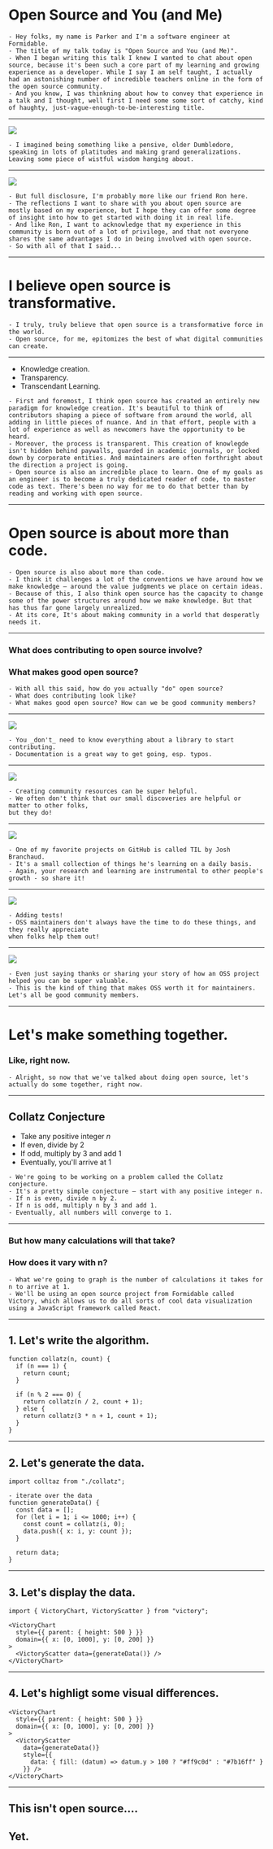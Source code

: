 
# Open Source and You (and Me)

<Social />

```notes
- Hey folks, my name is Parker and I'm a software engineer at Formidable.
- The title of my talk today is "Open Source and You (and Me)".
- When I began writing this talk I knew I wanted to chat about open source, because it's been such a core part of my learning and growing experience as a developer. While I say I am self taught, I actually had an astonishing number of incredible teachers online in the form of the open source community.
- And you know, I was thinkning about how to convey that experience in a talk and I thought, well first I need some some sort of catchy, kind of haughty, just-vague-enough-to-be-interesting title.
```

---

<img src="./images/dumbledore.jpg" height={400} />

```notes
- I imagined being something like a pensive, older Dumbledore, speaking in lots of platitudes and making grand generalizations. Leaving some piece of wistful wisdom hanging about.
```

---

<img src="./images/ron.jpg" height={500} />

```notes
- But full disclosure, I'm probably more like our friend Ron here.
- The reflections I want to share with you about open source are mostly based on my experience, but I hope they can offer some degree of insight into how to get started with doing it in real life.
- And like Ron, I want to acknowledge that my experience in this community is born out of a lot of privilege, and that not everyone shares the same advantages I do in being involved with open source.
- So with all of that I said...
```

---

# I believe open source is transformative.

```notes
- I truly, truly believe that open source is a transformative force in the world.
- Open source, for me, epitomizes the best of what digital communities can create.
```

---


<ul>
  <Appear>
    <li style={{ textAlign: "left", fontSize: "40px" }}>Knowledge creation.</li>
    <li style={{ textAlign: "left", fontSize: "40px" }}>Transparency.</li>
    <li style={{ textAlign: "left", fontSize: "40px" }}>
      Transcendant Learning.
    </li>
  </Appear>
</ul>

```notes
- First and foremost, I think open source has created an entirely new paradigm for knowledge creation. It's beautiful to think of contributors shaping a piece of software from around the world, all adding in little pieces of nuance. And in that effort, people with a lot of experience as well as newcomers have the opportunity to be heard.
- Moreover, the process is transparent. This creation of knowlegde isn't hidden behind paywalls, guarded in academic journals, or locked down by corporate entities. And maintainers are often forthright about the direction a project is going.
- Open source is also an incredible place to learn. One of my goals as an engineer is to become a truly dedicated reader of code, to master code as text. There's been no way for me to do that better than by reading and working with open source.
```

---

# Open source is about more than code.

```notes
- Open source is also about more than code.
- I think it challenges a lot of the conventions we have around how we make knowledge – around the value judgments we place on certain ideas.
- Because of this, I also think open source has the capacity to change some of the power structures around how we make knowledge. But that has thus far gone largely unrealized.
- At its core, It's about making community in a world that desperatly needs it.
```

---

### What does contributing to open source involve?

### What makes good open source?

```notes
- With all this said, how do you actually "do" open source?
- What does contributing look like?
- What makes good open source? How can we be good community members?
```

---


<Image src="./images/mdx-deck-pr.png" />

```notes
- You _don't_ need to know everything about a library to start contributing.
- Documentation is a great way to get going, esp. typos.
```

---

<Image src="./images/reason-basics.png" />

```notes
- Creating community resources can be super helpful.
- We often don't think that our small discoveries are helpful or matter to other folks,
but they do!
```

---

<Image src="./images/til.png" />

```notes
- One of my favorite projects on GitHub is called TIL by Josh Branchaud.
- It's a small collection of things he's learning on a daily basis.
- Again, your research and learning are instrumental to other people's growth - so share it!
```

---

<Image src="./images/wonka-pr.png" />

```notes
- Adding tests!
- OSS maintainers don't always have the time to do these things, and they really appreciate
when folks help them out!
```

---

<Image src="./images/rlr-thanks.png" />

```notes
- Even just saying thanks or sharing your story of how an OSS project helped you can be super valuable.
- This is the kind of thing that makes OSS worth it for maintainers. Let's all be good community members.
```

---

# Let's make something together.

### Like, right now.

```notes
- Alright, so now that we've talked about doing open source, let's actually do some together, right now.
```

---

<div>
  <h2 style={{ textAlign: "left" }}>Collatz Conjecture</h2>
  <ul>
    <Appear>
      <li style={{ textAlign: "left" }}>
        Take any positive integer <i>n</i>
      </li>
      <li style={{ textAlign: "left" }}>If even, divide by 2</li>
      <li style={{ textAlign: "left" }}>If odd, multiply by 3 and add 1</li>
      <li style={{ textAlign: "left" }}>Eventually, you'll arrive at 1</li>
    </Appear>
  </ul>
</div>

```notes
- We're going to be working on a problem called the Collatz conjecture.
- It's a pretty simple conjecture – start with any positive integer n.
- If n is even, divide n by 2.
- If n is odd, multiply n by 3 and add 1.
- Eventually, all numbers will converge to 1.
```

---

### But how many calculations will that take?

### How does it vary with n?

```notes
- What we're going to graph is the number of calculations it takes for n to arrive at 1.
- We'll be using an open source project from Formidable called Victory, which allows us to do all sorts of cool data visualization using a JavaScript framework called React.
```

---

## 1. Let's write the algorithm.

```notes
function collatz(n, count) {
  if (n === 1) {
    return count;
  }

  if (n % 2 === 0) {
    return collatz(n / 2, count + 1);
  } else {
    return collatz(3 * n + 1, count + 1);
  }
}
```

---

## 2. Let's generate the data.

```notes
import colltaz from "./collatz";

- iterate over the data
function generateData() {
  const data = [];
  for (let i = 1; i <= 1000; i++) {
    const count = collatz(i, 0);
    data.push({ x: i, y: count });
  }

  return data;
}
```

---

## 3. Let's display the data.

```notes
import { VictoryChart, VictoryScatter } from "victory";

<VictoryChart
  style={{ parent: { height: 500 } }}
  domain={{ x: [0, 1000], y: [0, 200] }}
>
  <VictoryScatter data={generateData()} />
</VictoryChart>
```

---

## 4. Let's highligt some visual differences.

```notes
<VictoryChart
  style={{ parent: { height: 500 } }}
  domain={{ x: [0, 1000], y: [0, 200] }}
>
  <VictoryScatter
    data={generateData()}
    style={{
      data: { fill: (datum) => datum.y > 100 ? "#ff9c0d" : "#7b16ff" }
    }} />
</VictoryChart>
```

---

## This isn't open source....

<Appear>
  <h2>Yet.</h2>
</Appear>
